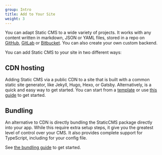 ```yaml
---
group: Intro
title: Add to Your Site
weight: 3
---
```


You can adapt Static CMS to a wide variety of projects. It works with any content written in markdown, JSON or YAML files, stored in a repo on [GitHub](https://github.com/), [GitLab](https://gitlab.com/) or [Bitbucket](https://bitbucket.org). You can also create your own custom backend.

You can add Static CMS to your site in two different ways:

## CDN hosting

Adding Static CMS via a public CDN to a site that is built with a common static site generator, like Jekyll, Hugo, Hexo, or Gatsby. Alternatively, is a quick and easy way to get started. You can start from a [template](/docs/start-with-a-template) or use [this guide](/docs/add-to-your-site-cdn) to get started.

## Bundling

An alternative to CDN is directly bundling the StaticCMS package directly into your app. While this require extra setup steps, it give you the greatest level of control over your CMS. It also provides complete support for TypeScript, including for your config file.

See [the bundling guide](/docs/add-to-your-site-bundling) to get started.
